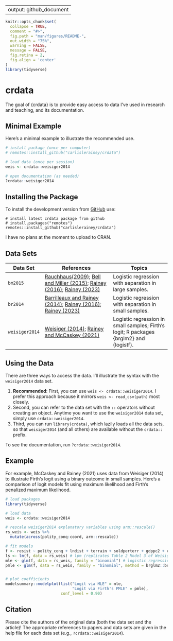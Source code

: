 
---
output: github_document
---

<!-- README.md is generated from README.Rmd. Please edit that file -->

```r
knitr::opts_chunk$set(
  collapse = TRUE,
  comment = "#>",
  fig.path = "man/figures/README-",
  out.width = "75%",
  warning = FALSE,
  message = FALSE,
  fig.retina = 2,
  fig.align = 'center'
)
library(tidyverse)
```

# crdata 

<!-- badges: end -->

The goal of {crdata} is to provide easy access to data I've used in research and teaching, and its documentation.

## Minimal Example

Here's a minimal example to illustrate the recommended use.

```r
# install package (once per computer)
# remotes::install_github("carlislerainey/crdata")

# load data (once per session)
weis <- crdata::weisiger2014

# open documentation (as needed)
?crdata::weisiger2014
```


## Installing the Package

To install the development version from [GitHub](https://github.com/carlislerainey/crdata) use:

```
# install latest crdata package from github
# install.packages("remotes")
remotes::install_github("carlislerainey/crdata")
```

I have no plans at the moment to upload to CRAN.

## Data Sets

| Data Set | References                                                                                                                          | Topics                                                                                  | 
| -----  |----------------------------------------------------------------------------------------------|-----------------------------------------------------------------------------------------|
| `bm2015`  | [Rauchhaus(2009)](https://doi.org/10.1177/0022002708330387); [Bell and Miller (2015)](https://doi.org/10.1177/0022002713499718); [Rainey (2016)](https://doi.org/10.1093/pan/mpw014); [Rainey (2023)](https://doi.org/10.31235/osf.io/bmvnu) | Logistic regression with separation in large samples. | 
| `br2014`  | [Barrilleaux and Rainey (2014)](https://doi.org/10.1177/1532440014561644); [Rainey (2016)](https://doi.org/10.1093/pan/mpw014); [Rainey (2023)](https://doi.org/10.31235/osf.io/bmvnu) | Logistic regression with separation in small samples. | 
| `weisiger2014`  | [Weisiger (2014)](https://journals.sagepub.com/doi/10.1177/0738894213508691); [Rainey and McCaskey (2021)](https://doi.org/10.1017/psrm.2021.9) | Logistic regression in small samples; Firth's logit; R packages {brglm2} and {logistf}. | 



## Using the Data

There are three ways to access the data. I'll illustrate the syntax with the `weisiger2014` data set. 

1. **Recommended**: First, you can use `weis <- crdata::weisiger2014`. I prefer this approach because it mirrors `weis <- read_csv(path)` most closely.
2. Second, you can refer to the data set with the `::` operators without creating an object. Anytime you want to use the `weisiger2014` data set, simply use `crdata::weisiger2014`. 
3. Third, you can run `library(crdata)`, which lazily loads all the data sets, so that `weisiger2014` (and all others) are available without the `crdata::` prefix.

To see the documentation, run `?crdata::weisiger2014`.

## Example

For example, McCaskey and Rainey (2021) uses data from Weisiger (2014) to illustrate Firth's logit using a binary outcome in small samples. Here's a comparison of logit models fit using maximum likelihood and Firth's penalized maximum likelihood. 

```r
# load packages
library(tidyverse)

# load data
weis <- crdata::weisiger2014

# rescale weisiger2014 explanatory variables using arm::rescale()
rs_weis <- weis %>%
  mutate(across(polity_conq:coord, arm::rescale)) 

# fit models
f <- resist ~ polity_conq + lndist + terrain + soldperterr + gdppc2 + coord
ls <- lm(f, data = rs_weis) # lpm (replicates Table 2 Model 3 of Weisiger 2014)
mle <- glm(f, data = rs_weis, family = "binomial") # logistic regression
pmle <- glm(f, data = rs_weis, family = "binomial", method = brglm2::brglmFit) # logistic regression


# plot coefficients
modelsummary::modelplot(list("Logit via MLE" = mle, 
                             "Logit via Firth's PMLE" = pmle), 
                        conf_level = 0.90)
```

## Citation

Please cite the authors of the original data (both the data set and the article)! The appropriate references to papers and data sets are given in the help file for each data set (e.g., `?crdata::weisiger2014`).

